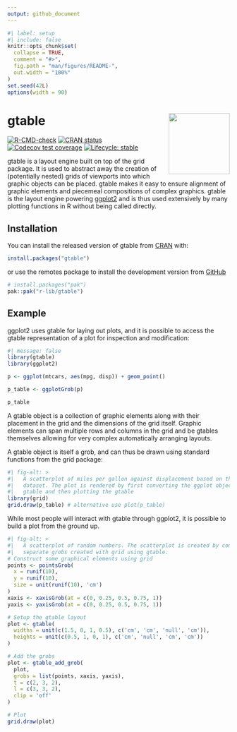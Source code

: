 ```yaml
---
output: github_document
---
```


<!-- README.md is generated from README.Rmd. Please edit that file -->

```r
#| label: setup
#| include: false
knitr::opts_chunk$set(
  collapse = TRUE,
  comment = "#>",
  fig.path = "man/figures/README-",
  out.width = "100%"
)
set.seed(42L)
options(width = 90)
```

# gtable <a href="https://gtable.r-lib.org"><img src="man/figures/logo.png" align="right" height="138" /></a>

<!-- badges: start -->
[![R-CMD-check](https://github.com/r-lib/gtable/actions/workflows/R-CMD-check.yaml/badge.svg)](https://github.com/r-lib/gtable/actions/workflows/R-CMD-check.yaml)
[![CRAN status](https://www.r-pkg.org/badges/version/gtable)](https://CRAN.R-project.org/package=gtable)
[![Codecov test coverage](https://codecov.io/gh/r-lib/gtable/graph/badge.svg)](https://app.codecov.io/gh/r-lib/gtable)
[![Lifecycle: stable](https://img.shields.io/badge/lifecycle-stable-brightgreen.svg)](https://lifecycle.r-lib.org/articles/stages.html#stable)
<!-- badges: end -->

gtable is a layout engine built on top of the grid package. It is used to abstract away the creation of (potentially nested) grids of viewports into which graphic objects can be placed. gtable makes it easy to ensure alignment of graphic elements and piecemeal compositions of complex graphics. gtable is the layout engine powering [ggplot2](https://ggplot2.tidyverse.org) and is thus used extensively by many plotting functions in R without being called directly.

## Installation

You can install the released version of gtable from [CRAN](https://CRAN.R-project.org) with:

``` r
install.packages("gtable")
```

or use the remotes package to install the development version from [GitHub](https://github.com/r-lib/gtable)

```r
# install.packages("pak")
pak::pak("r-lib/gtable")
```

## Example
ggplot2 uses gtable for laying out plots, and it is possible to access the gtable representation of a plot for inspection and modification:

```r
#| message: false
library(gtable)
library(ggplot2)

p <- ggplot(mtcars, aes(mpg, disp)) + geom_point()

p_table <- ggplotGrob(p)

p_table
```

A gtable object is a collection of graphic elements along with their placement in the grid and the dimensions of the grid itself. Graphic elements can span multiple rows and columns in the grid and be gtables themselves allowing for very complex automatically arranging layouts.

A gtable object is itself a grob, and can thus be drawn using standard functions from the grid package:

```r
#| fig-alt: >
#|   A scatterplot of miles per gallon against displacement based on the mtcars
#|   dataset. The plot is rendered by first converting the ggplot object to a
#|   gtable and then plotting the gtable
library(grid)
grid.draw(p_table) # alternative use plot(p_table)
```

While most people will interact with gtable through ggplot2, it is possible to build a plot from the ground up.

```r
#| fig-alt: >
#|   A scatterplot of random numbers. The scatterplot is created by combining
#|   separate grobs created with grid using gtable.
# Construct some graphical elements using grid
points <- pointsGrob(
  x = runif(10),
  y = runif(10),
  size = unit(runif(10), 'cm')
)
xaxis <- xaxisGrob(at = c(0, 0.25, 0.5, 0.75, 1))
yaxis <- yaxisGrob(at = c(0, 0.25, 0.5, 0.75, 1))

# Setup the gtable layout
plot <- gtable(
  widths = unit(c(1.5, 0, 1, 0.5), c('cm', 'cm', 'null', 'cm')),
  heights = unit(c(0.5, 1, 0, 1), c('cm', 'null', 'cm', 'cm'))
)

# Add the grobs
plot <- gtable_add_grob(
  plot,
  grobs = list(points, xaxis, yaxis),
  t = c(2, 3, 2),
  l = c(3, 3, 2),
  clip = 'off'
)

# Plot
grid.draw(plot)
```
